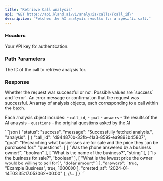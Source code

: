 ```yaml
---
title: "Retrieve Call Analysis"
api: "GET https://api.bland.ai/v1/analysis/calls/{call_id}"
description: "Fetches the AI analysis results for a specific call."
---
```


### Headers

<ParamField header="authorization" type="string" required>
  Your API key for authentication.
</ParamField>

### Path Parameters

<ParamField query="call_id" type="string" required>
    The ID of the call to retrieve analysis for.
</ParamField>

### Response

<ResponseField type="string" name="status">
  Whether the request was successful or not. Possible values are `success` and `error`.
</ResponseField>

<ResponseField type="string" name="message">
  An error message or confirmation that the request was successful.
</ResponseField>

<ResponseField type="array" name="analysis">
  An array of analysis objects, each corresponding to a call within the batch. 
  
  Each analysis object includes:
    - `call_id`, 
    - `goal`
    - `answers` - the results of the AI analysis
    - `questions` - the original questions asked by the AI
</ResponseField>

<ResponseExample>
```json
{
    "status": "success",
    "message": "Successfully fetched analysis.",
    "analysis": [
        {
            "call_id": "d944870b-33fb-41a3-8595-ea9898b45807",
            "goal": "Researching what businesses are for sale and the price they can be purchased for.",
            "questions": [
                [
                    "Was the phone answered by a business owner?",
                    "boolean"
                ],
                [
                    "What is the name of the business?",
                    "string"
                ],
                [
                    "Is the business for sale?",
                    "boolean"
                ],
                [
                    "What is the lowest price the owner would be willing to sell for?",
                    "dollar amount"
                ]
            ],
            "answers": [
                true,
                "Example Business",
                true,
                1000000
            ],
            "created_at": "2024-01-14T03:35:17.053062+00:00"
        },
        //...
    ]
}
```
</ResponseExample>